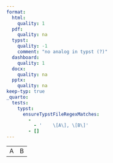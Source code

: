 ```yaml
---
format:
  html:
    quality: 1
  pdf:
    quality: na
  typst:
    quality: -1
    comment: "no analog in typst (?)"
  dashboard:
    quality: 1
  docx:
    quality: na
  pptx:
    quality: na
keep-typ: true
_quarto:
  tests:
    typst:
      ensureTypstFileRegexMatches:
        -
          - '    \[A\], \[B\]'
        - []
---
```


```{=html}
<table>
    <tr><td style="border-width: 17rem">A</td><td>B</td></tr>
</table>
```

